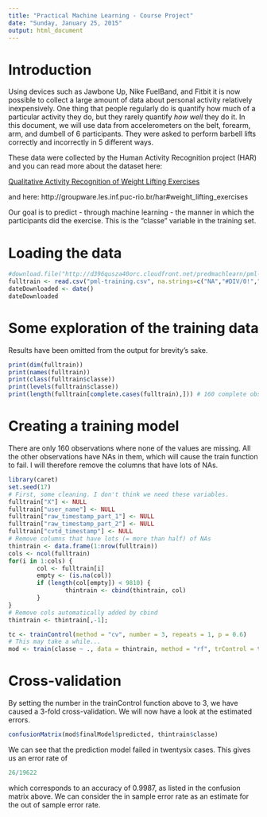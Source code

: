```yaml
---
title: "Practical Machine Learning - Course Project"
date: "Sunday, January 25, 2015"
output: html_document
---
```


# Introduction

Using devices such as Jawbone Up, Nike FuelBand, and Fitbit it is now possible to collect a large amount of data about personal activity relatively inexpensively. One thing that people regularly do is quantify how much of a particular activity they do, but they rarely quantify _how well_ they do it. In this document, we will use data from accelerometers on the belt, forearm, arm, and dumbell of 6 participants. They were asked to perform barbell lifts correctly and incorrectly in 5 different ways. 

These data were collected by the Human Activity Recognition project (HAR) and you can read more about the dataset here:

[Qualitative Activity Recognition of Weight Lifting Exercises](http://groupware.les.inf.puc-rio.br/work.jsf?p1=11201)

and here:
http://groupware.les.inf.puc-rio.br/har#weight_lifting_exercises

Our goal is to predict - through machine learning - the manner in which the participants did the exercise. This is the "classe" variable in the training set.  

# Loading the data

```r
#download.file("http://d396qusza40orc.cloudfront.net/predmachlearn/pml-training.csv", "pml-training.csv")
fulltrain <- read.csv("pml-training.csv", na.strings=c("NA","#DIV/0!",""))
dateDownloaded <- date()
dateDownloaded
```

# Some exploration of the training data

Results have been omitted from the output for brevity's sake.

```r
print(dim(fulltrain))
print(names(fulltrain))
print(class(fulltrain$classe))
print(levels(fulltrain$classe))
print(length(fulltrain[complete.cases(fulltrain),])) # 160 complete observations 
```

# Creating a training model

There are only 160 observations where none of the values are missing. All the other observations have NAs in them, which will cause the train function to fail. I will therefore remove the columns that have lots of NAs.

```r
library(caret)
set.seed(17)
# First, some cleaning. I don't think we need these variables.
fulltrain["X"] <- NULL
fulltrain["user_name"] <- NULL
fulltrain["raw_timestamp_part_1"] <- NULL
fulltrain["raw_timestamp_part_2"] <- NULL
fulltrain["cvtd_timestamp"] <- NULL
# Remove columns that have lots (= more than half) of NAs
thintrain <- data.frame(1:nrow(fulltrain))
cols <- ncol(fulltrain)
for(i in 1:cols) {
        col <- fulltrain[i]
        empty <- (is.na(col))
        if (length(col[empty]) < 9810) {
                thintrain <- cbind(thintrain, col)
        }
}
# Remove cols automatically added by cbind
thintrain <- thintrain[,-1]; 

tc <- trainControl(method = "cv", number = 3, repeats = 1, p = 0.6)
# This may take a while... 
mod <- train(classe ~ ., data = thintrain, method = "rf", trControl = tc)
```

# Cross-validation

By setting the number in the trainControl function above to 3, we have caused a 3-fold cross-validation. We will now have a look at the estimated errors.

```r
confusionMatrix(mod$finalModel$predicted, thintrain$classe)
```

We can see that the prediction model failed in twentysix cases. This gives us an error rate of 

```r
26/19622
```

which corresponds to an accuracy of 0.9987, as listed in the confusion matrix above. We can consider the in sample error rate as an estimate for the out of sample error rate.
